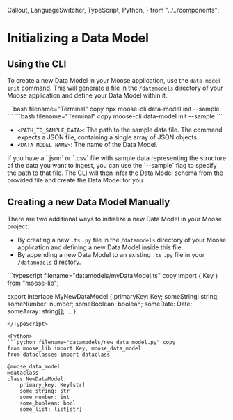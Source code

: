   Callout,
  LanguageSwitcher,
  TypeScript,
  Python,
} from "../../components";

# Initializing a Data Model

<LanguageSwitcher />

## Using the CLI

To create a new Data Model in your Moose application, use the `data-model init` command. This will generate a file in the `/datamodels` directory of your Moose application and define your Data Model within it.


<TypeScript>
```bash filename="Terminal" copy 
npx moose-cli data-model init --sample <PATH_TO_SAMPLE_DATA> <DATA_MODEL_NAME>
```
</TypeScript>

<Python>
```bash filename="Terminal" copy 
moose-cli data-model init --sample <PATH_TO_SAMPLE_DATA> <DATA_MODEL_NAME>
```
</Python>

- `<PATH_TO_SAMPLE_DATA>`: The path to the sample data file. The command expects a JSON file, containing a single array of JSON objects.
- `<DATA_MODEL_NAME>`: The name of the Data Model.

<Callout type="info" title="Automatically Infer Data Model">
If you have a `.json` or `.csv` file with sample data representing the structure of the data you want to ingest, you can use the `--sample` flag to specify the path to that file. The CLI will then infer the Data Model schema from the provided file and create the Data Model for you.
</Callout>

## Creating a new Data Model Manually

There are two additional ways to initialize a new Data Model in your Moose project:

- By creating a new <TypeScript NodeType="span">`.ts`</TypeScript> <Python NodeType="span">`.py`</Python> file in the `/datamodels` directory of your Moose application and defining a new Data Model inside this file.
- By appending a new Data Model to an existing <TypeScript NodeType="span">`.ts`</TypeScript> <Python NodeType="span">`.py`</Python> file in your `/datamodels` directory.

<TypeScript>
```typescript filename="datamodels/myDataModel.ts" copy
import { Key } from "moose-lib";

export interface MyNewDataModel {
  primaryKey: Key<string>;
  someString: string;
  someNumber: number;
  someBoolean: boolean;
  someDate: Date;
  someArray: string[];
  ...
}
```
</TypeScript>

<Python>
```python filename="datamodels/new_data_model.py" copy
from moose_lib import Key, moose_data_model
from dataclasses import dataclass

@moose_data_model
@dataclass
class NewDataModel:
    primary_key: Key[str]
    some_string: str
    some_number: int
    some_boolean: bool
    some_list: list[str]
```
</Python>
